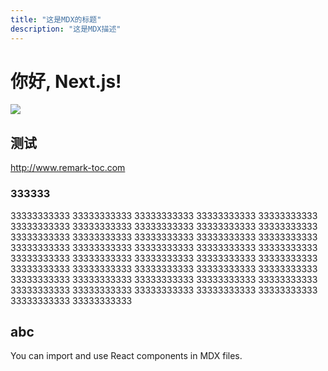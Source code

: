 ```yaml
---
title: "这是MDX的标题"
description: "这是MDX描述"
---
```


# 你好, Next.js!

![](/imgs/deep-Learning.jpg)

## 测试

http://www.remark-toc.com

### 333333

33333333333 33333333333 33333333333 33333333333 33333333333 33333333333 33333333333 33333333333 33333333333 33333333333 33333333333 33333333333 33333333333 33333333333 33333333333 33333333333 33333333333 33333333333 33333333333 33333333333 33333333333 33333333333 33333333333 33333333333 33333333333 33333333333 33333333333 33333333333 33333333333 33333333333 33333333333 33333333333 33333333333 33333333333 33333333333 33333333333 33333333333 33333333333 33333333333 33333333333 33333333333 33333333333

## abc

You can import and use React components in MDX files.
